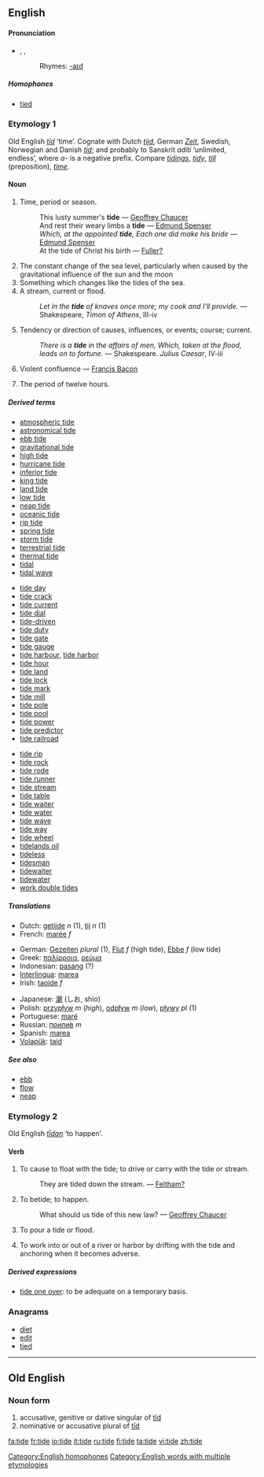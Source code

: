 ==English==
====Pronunciation====
* {{AHD|tīd}}, {{IPA|/taɪd/}}, {{SAMPA|/taId/}}
*:Rhymes: [[Rhymes:English:-aɪd|-aɪd]]

=====Homophones=====
*[[tied]]
[[Category:English homophones]]

=== Etymology 1 ===
Old English ''[[tid|tīd]]'' ‘time’.  Cognate with Dutch ''[[tijd]]'', German ''[[Zeit]]'', Swedish, Norwegian and Danish ''[[tid]]''; and probably to Sanskrit ''aditi'' ‘unlimited, endless’, where ''a-'' is a negative prefix. Compare ''[[tidings]]'', ''[[tidy]]'', ''[[till]]'' (preposition), ''[[time]]''.

====Noun====
{{en-noun}}

# {{obsolete}} Time, period or season.
#: This lusty summer's '''tide''' &mdash; [[Geoffrey Chaucer]]
#: And rest their weary limbs a '''tide''' &mdash; [[Edmund Spenser]]
#: ''Which, at the appointed '''tide''', Each one did make his bride'' &mdash; [[Edmund Spenser]]
#:At the tide of Christ his birth — [[Fuller?]]
# The constant change of the sea level, particularly when caused by the gravitational influence of the sun and the moon
# Something which changes like the tides of the sea.
# A stream, current or flood.
#: ''Let in the '''tide''' of knaves once more; my cook and I'll provide.'' &mdash; Shakespeare, ''Timon of Athens'', III-iv 
# Tendency or direction of causes, influences, or events; course; current.
#: ''There is a '''tide''' in the affairs of men, Which, taken at the flood, leads on to fortune.'' &mdash; Shakespeare. ''Julius Caesar'', IV-iii
# {{obsolete}} Violent confluence &mdash; [[Francis Bacon]]
# {{cattag|mining}} The period of twelve hours.

=====Derived terms=====
{{top3}}
*[[atmospheric tide]]
*[[astronomical tide]]
*[[ebb tide]]
*[[gravitational tide]]
*[[high tide]]
*[[hurricane tide]]
*[[inferior tide]] <!-- See under [[inferior]] ''(adjective)'' -->
*[[king tide]]
*[[land tide]]
*[[low tide]]
*[[neap tide]]
*[[oceanic tide]]
*[[rip tide]]
*[[spring tide]]
*[[storm tide]]
*[[terrestrial tide]]
*[[thermal tide]]
*[[tidal]]
*[[tidal wave]]
{{mid3}}
*[[tide day]]
*[[tide crack]]
*[[tide current]]
*[[tide dial]]
*[[tide-driven]]
*[[tide duty]]
*[[tide gate]]
*[[tide gauge]]
*[[tide harbour]], [[tide harbor]]
*[[tide hour]]
*[[tide land]]
*[[tide lock]]
*[[tide mark]]
*[[tide mill]]
*[[tide pole]]
*[[tide pool]]
*[[tide power]]
*[[tide predictor]]
*[[tide railroad]]
{{mid3}}
*[[tide rip]]
*[[tide rock]]
*[[tide rode]]
*[[tide runner]]
*[[tide stream]]
*[[tide table]]
*[[tide waiter]]
*[[tide water]]
*[[tide wave]]
*[[tide way]]
*[[tide wheel]]
*[[tidelands oil]]
*[[tideless]]
*[[tidesman]]
*[[tidewaiter]]
*[[tidewater]]
*[[work double tides]]
{{bottom}}

===== Translations =====
{{rfc-trans}}
{{top}}
*Dutch: [[getijde]] ''n'' (1), [[tij]] ''n'' (1)
*French: [[marée]] ''f''
<!--*French: [[maré]] ''f''-->
*German: [[Gezeiten]] ''plural'' (1), [[Flut]] ''f'' (high tide), [[Ebbe]] ''f'' (low tide)
*Greek: [[παλίρροια]], [[ρεύμα]]
*Indonesian: [[pasang]] (?)
*[[Interlingua]]: [[marea]]
*Irish: [[taoide]] ''f''
{{mid}}
*Japanese: [[潮]] (しお, shio)
*Polish: [[przypływ]] ''m'' (''high''), [[odpływ]] ''m'' (''low''), [[pływy]] ''pl'' (1)
*Portuguese: [[maré]] {{m}}
*Russian: [[прилив|прили́в]] ''m''
*Spanish: [[marea]]
*[[Volapük]]: [[taid]]
{{bottom}}

=====See also=====
*[[ebb]]
*[[flow]]
*[[neap]]

=== Etymology 2 ===
Old English ''[[tidan|tīdan]]'' ‘to happen’.

====Verb====
{{en-verb|tid|ing}}

# {{transitive}} To cause to float with the tide; to drive or carry with the tide or stream.
#:They are tided down the stream. &mdash; [[Feltham?]]
# {{cattag|intransitive|obsolete}} To betide; to happen.
#:What should us tide of this new law? &mdash; [[Geoffrey Chaucer]]
# {{intransitive}} To pour a tide or flood.
# {{cattag|nautical}} To work into or out of a river or harbor by drifting with the tide and anchoring when it becomes adverse.

=====Derived expressions=====
*[[tide one over]]: to be adequate on a temporary basis.

===Anagrams===
*[[diet]]
*[[edit]]
*[[tied]]

[[Category:English words with multiple etymologies]]

----

==Old English==
===Noun form===
{{Unicode|'''tīde'''}}

# accusative, genitive or dative singular of [[tid|tīd]]
# nominative or accusative plural of [[tid|tīd]]

[[fa:tide]]
[[fr:tide]]
[[io:tide]]
[[it:tide]]
[[ru:tide]]
[[fi:tide]]
[[ta:tide]]
[[vi:tide]]
[[zh:tide]]
